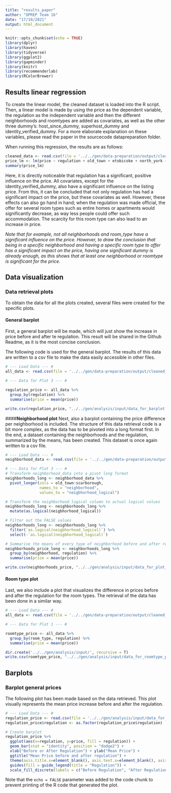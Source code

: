 ```yaml
---
title: "results_paper"
author: "DPREP Team 16"
date: "17/10/2021"
output: html_document
---
```


```r
knitr::opts_chunk$set(echo = TRUE)
library(dplyr)
library(haven)
library(tidyverse)
library(ggplot2)
library(gapminder)
library(knitr)
library(recommenderlab)
library(RColorBrewer)
```

## **Results linear regression**

To create the linear model, the cleaned dataset is loaded into the R script. Then, a linear model is made by using the price as the dependent variable, the regulation as the independent variable and then the different neighborhoods and roomtypes are added as covariates, as well as the other three dummy's: host_since_dummy, superhost_dummy and identity_verified_dummy. For a more elaborate explanation on these variables, please read the paper in the sourcecode datapreparation folder.

When running this regression, the results are as follows: 
```r
cleaned_data <- read.csv(file = '../../gen/data-preparation/output/cleaned_data.csv')
price_lm <- lm(price ~ regulation + old_town + etobicoke + north_york + east_york + york + entire_home_apt + hotel_room + private_room + host_since_dummy + superhost_dummy + identity_verified_dummy, cleaned_data)
summary(price_lm)
```
Here, it is directly noticeable that regulation has a significant, positive influence on the price. All covariates, except for the identity_verified_dummy, also have a significant influence on the listing price. From this, it can be concluded that not only regulation has had a significant impact on the price, but these covariates as well. However, these effects can also go hand in hand; when the regulation was made official, the offer for several room types such as entire homes or apartments would significantly decrease, as way less people could offer such accommodation. The scarcity for this room type can also lead to an increase in price. 

*Note that for example, not all neighborhoods and room_type have a significant influence on the price. However, to draw the conclusion that being in a specific neighborhood and having a specific room type to offer has a significant impact on the price, having one significant dummy is already enough, as this shows that at least one neighborhood or roomtype is significant for the price.* 

## **Data visualization**
### **Data retrieval plots**
To obtain the data for all the plots created, several files were created for the specific plots. 

#### **General barplot**
First, a general barplot will be made, which will just show the increase in price before and after te regulation. This result will be shared in the Github Readme, as it is the most concise conclusion. 

The following code is used for the general barplot. The results of this data are written to a csv file to make the data easily accessible in other files.
```r
# --- Load Data --- #
all_data <- read.csv(file = '../../gen/data-preparation/output/cleaned_data.csv')

# --- Data for Plot 3 --- #

regulation_price <- all_data %>%
  group_by(regulation) %>%
  summarise(price = mean(price))

write.csv(regulation_price, "../../gen/analysis/input/data_for_barplot.csv", row.names = FALSE)
```

####**Neighborhood plot**
Next, also a barplot containing the price difference per neighborhood is included. The structure of this data retrieval code is a bit more complex, as the data has to be pivoted into a long format first. In the end, a dataset containing the neighborhoods and the regulation, summarized by the means, has been created. This dataset is once again written to a csv file. 

```r
# --- Load Data --- #
neighborhood_data <- read.csv(file = '../../gen/data-preparation/output/cleaned_data.csv')

# --- Data for Plot 3 --- #
# Transform neighborhood_data into a pivot long format
neighborhoods_long <- neighborhood_data %>% 
  pivot_longer(cols = old_town:scarborough,
               names_to = "neighborhood",
               values_to = "neigbhorhood_logical")

# Transform the neighborhood_logical column to actual logical values
neighborhoods_long <- neighborhoods_long %>%
  mutate(as.logical(neigbhorhood_logical))

# Filter out the FALSE values
neighborhoods_long <- neighborhoods_long %>% 
  filter(`as.logical(neigbhorhood_logical)`) %>% 
  select(-`as.logical(neigbhorhood_logical)`) 

# Summarise the means of every type of neighborhood before and after regulation
neighborhoods_price_long <- neighborhoods_long %>% 
  group_by(neighborhood, regulation) %>%
  summarise(price = mean(price))

write.csv(neighborhoods_price, "../../gen/analysis/input/data_for_plot_neighborhoods.csv", row.names = FALSE)
```
#### **Room type plot**
Last, we also include a plot that visualizes the difference in prices before and after the regulation for the room types. The retrieval of the data has been done in a similar way. 

```r
# --- Load Data --- #
all_data <- read.csv(file = '../../gen/data-preparation/output/cleaned_data.csv')

# --- Data for Plot 1 --- #

roomtype_price <- all_data %>%
  group_by(room_type, regulation) %>%
  summarise(price = mean(price))

dir.create('../../gen/analysis/input/', recursive = T)
write.csv(roomtype_price, "../../gen/analysis/input/data_for_roomtype_plot.csv", row.names = FALSE)
```


## **Barplots**
### **Barplot general prices**
The following plot has been made based on the data retrieved. This plot visually represents the mean price increase before and after the regulation. 

```r
# --- Load Data --- #
regulation_price <- read.csv(file = '../../gen/analysis/input/data_for_barplot.csv')
regulation_price$regulation <- as.factor(regulation_price$regulation)

# Create barplot 
regulation_price %>% 
  ggplot(aes(x=regulation, y=price, fill = regulation)) +
  geom_bar(stat = "identity", position = "dodge2") + 
  xlab("Before or After Regulation") + ylab("Mean Price") + 
  ggtitle("Mean Price before and after regulation") + 
  theme(axis.title.x=element_blank(), axis.text.x=element_blank(), axis.ticks.x=element_blank()) + 
  guides(fill = guide_legend(title = "Regulation")) + 
  scale_fill_discrete(labels = c("Before Regulation", "After Regulation")) + geom_col()
```

Note that the `echo = FALSE` parameter was added to the code chunk to prevent printing of the R code that generated the plot.
